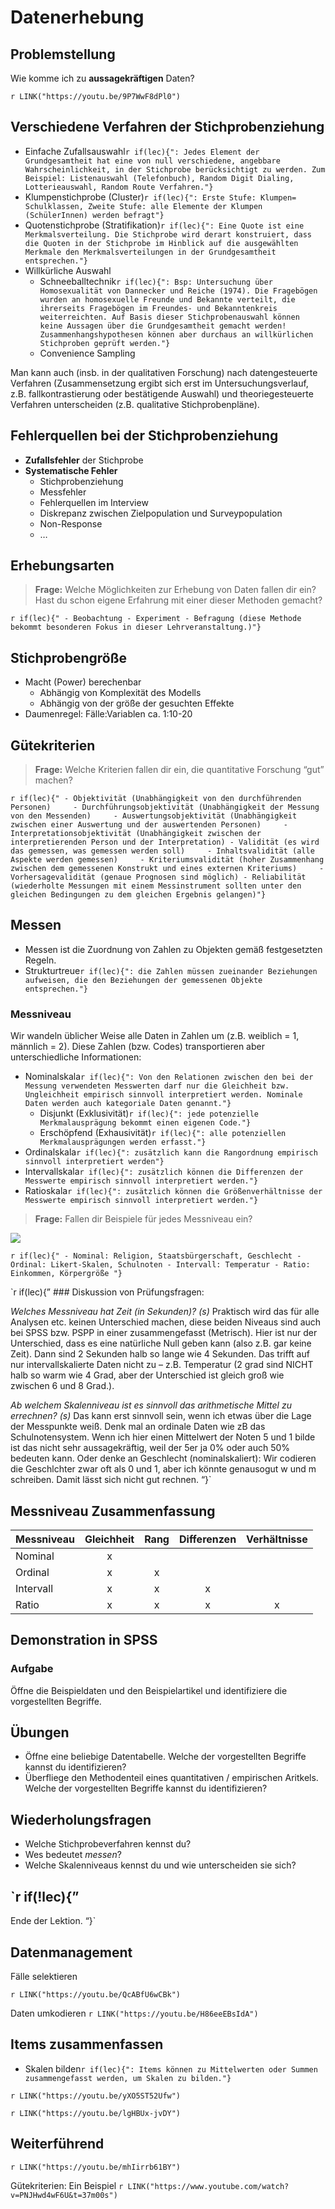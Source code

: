 # Datenerhebung
## Problemstellung
Wie komme ich zu **aussagekräftigen** Daten?

`r LINK("https://youtu.be/9P7WwF8dPl0")`


## Verschiedene Verfahren der Stichprobenziehung
- Einfache Zufallsauswahl`r if(lec){": Jedes Element der Grundgesamtheit hat eine von null verschiedene, angebbare Wahrscheinlichkeit, in der Stichprobe berücksichtigt zu werden. Zum Beispiel: Listenauswahl (Telefonbuch), Random Digit Dialing, Lotterieauswahl, Random Route Verfahren."}`
- Klumpenstichprobe (Cluster)`r if(lec){": Erste Stufe: Klumpen= Schulklassen, Zweite Stufe: alle Elemente der Klumpen (SchülerInnen) werden befragt"}`
- Quotenstichprobe (Stratifikation)`r if(lec){": Eine Quote ist eine Merkmalsverteilung. Die Stichprobe wird derart konstruiert, dass die Quoten in der Stichprobe im Hinblick auf die ausgewählten Merkmale den Merkmalsverteilungen in der Grundgesamtheit entsprechen."}`
- Willkürliche Auswahl
    - Schneeballtechnik`r if(lec){": Bsp: Untersuchung über Homosexualität von Dannecker und Reiche (1974). Die Fragebögen wurden an homosexuelle Freunde und Bekannte verteilt, die ihrerseits Fragebögen im Freundes- und Bekanntenkreis weiterreichten. Auf Basis dieser Stichprobenauswahl können keine Aussagen über die Grundgesamtheit gemacht werden! Zusammenhangshypothesen können aber durchaus an willkürlichen Stichproben geprüft werden."}`
    - Convenience Sampling

Man kann auch (insb. in der qualitativen Forschung) nach datengesteuerte Verfahren (Zusammensetzung ergibt sich erst im Untersuchungsverlauf, z.B. fallkontrastierung oder bestätigende Auswahl) und theoriegesteuerte Verfahren unterscheiden (z.B. qualitative Stichprobenpläne).

## Fehlerquellen bei der Stichprobenziehung

- **Zufallsfehler** der Stichprobe
- **Systematische Fehler**
    - Stichprobenziehung
    - Messfehler
    - Fehlerquellen im Interview
    - Diskrepanz zwischen Zielpopulation und Surveypopulation
    - Non-Response
    - ...

## Erhebungsarten

> **Frage:** Welche Möglichkeiten zur Erhebung von Daten fallen dir ein? Hast du schon eigene Erfahrung mit einer dieser Methoden gemacht?

`r if(lec){"
- Beobachtung
- Experiment
- Befragung (diese Methode bekommt besonderen Fokus in dieser Lehrveranstaltung.)"}`

## Stichprobengröße

- Macht (Power) berechenbar
    - Abhängig von Komplexität des Modells
    - Abhängig von der größe der gesuchten Effekte
- Daumenregel: Fälle:Variablen ca. 1:10-20 

## Gütekriterien
> **Frage:** Welche Kriterien fallen dir ein, die quantitative Forschung "gut" machen?

`r if(lec){"
- Objektivität (Unabhängigkeit von den durchführenden Personen)
    - Durchführungsobjektivität (Unabhängigkeit der Messung von den Messenden)
    - Auswertungsobjektivität (Unabhängigkeit zwischen einer Auswertung und der auswertenden Personen)
    - Interpretationsobjektivität (Unabhängigkeit zwischen der interpretierenden Person und der Interpretation)
- Validität (es wird das gemessen, was gemessen werden soll)
    - Inhaltsvalidität (alle Aspekte werden gemessen)
    - Kriteriumsvalidität (hoher Zusammenhang zwischen dem gemessenen Konstrukt und eines externen Kriteriums)
    - Vorhersagevalidität (genaue Prognosen sind möglich)
- Reliabilität (wiederholte Messungen mit einem Messinstrument sollten unter den gleichen Bedingungen zu dem gleichen Ergebnis gelangen)"}`

## Messen
- Messen ist die Zuordnung von Zahlen zu Objekten gemäß festgesetzten Regeln.
- Strukturtreue`r if(lec){": die Zahlen müssen zueinander Beziehungen aufweisen, die den Beziehungen der gemessenen Objekte entsprechen."}` 

### Messniveau
Wir wandeln üblicher Weise alle Daten in Zahlen um (z.B. weiblich = 1, männlich = 2). Diese Zahlen (bzw. Codes) transportieren aber unterschiedliche Informationen:

- Nominalskala`r if(lec){": Von den Relationen zwischen den bei der Messung verwendeten Messwerten darf nur die Gleichheit bzw. Ungleichheit empirisch sinnvoll interpretiert werden. Nominale Daten werden auch kategoriale Daten genannt."}`
    - Disjunkt (Exklusivität)`r if(lec){": jede potenzielle Merkmalausprägung bekommt einen eigenen Code."}`
    - Erschöpfend (Exhausivität)`r if(lec){": alle potenziellen Merkmalausprägungen werden erfasst."}`
- Ordinalskala`r if(lec){": zusätzlich kann die Rangordnung empirisch sinnvoll interpretiert werden"}`
- Intervallskala`r if(lec){": zusätzlich können die Differenzen der Messwerte empirisch sinnvoll interpretiert werden."}`
- Ratioskala`r if(lec){": zusätzlich können die Größenverhältnisse der Messwerte empirisch sinnvoll interpretiert werden."}`

> **Frage:** Fallen dir Beispiele für jedes Messniveau ein?

![](flip/skalenniveaus.png)

`r if(lec){"
- Nominal: Religion, Staatsbürgerschaft, Geschlecht
- Ordinal: Likert-Skalen, Schulnoten
- Intervall: Temperatur
- Ratio: Einkommen, Körpergröße
"}`


`r if(lec){"
### Diskussion von Prüfungsfragen:

*Welches Messniveau hat Zeit (in Sekunden)? (s)*
Praktisch wird das für alle Analysen etc. keinen Unterschied machen, diese beiden Niveaus sind auch bei SPSS bzw. PSPP in einer zusammengefasst (Metrisch). Hier ist nur der Unterschied, dass es eine natürliche Null geben kann (also z.B. gar keine Zeit). Dann sind 2 Sekunden halb so lange wie 4 Sekunden. Das trifft auf nur intervallskalierte Daten nicht zu -- z.B. Temperatur (2 grad sind NICHT halb so warm wie 4 Grad, aber der Unterschied ist gleich groß wie zwischen 6 und 8 Grad.).

*Ab welchem Skalenniveau ist es sinnvoll das arithmetische Mittel zu errechnen? (s)*
Das kann erst sinnvoll sein, wenn ich etwas über die Lage der Messpunkte weiß. Denk mal an ordinale Daten wie zB das Schulnotensystem. Wenn ich hier einen Mittelwert der Noten 5 und 1 bilde ist das nicht sehr aussagekräftig, weil der 5er ja 0% oder auch 50% bedeuten kann. Oder denke an Geschlecht (nominalskaliert): Wir codieren die Geschlchter zwar oft als 0 und 1, aber ich könnte genausogut w und m schreiben. Damit lässt sich nicht gut rechnen.
"}`


## Messniveau Zusammenfassung

Messniveau  | Gleichheit | Rang    | Differenzen |  Verhältnisse  
----------  | :--------:  | :--------: | :--------: | :--------:
Nominal     | x |  |  | 
Ordinal     | x | x |  | 
Intervall   | x | x | x | 
Ratio       | x | x | x |x

## Demonstration in SPSS

### Aufgabe
Öffne die Beispieldaten und den Beispielartikel und identifiziere die vorgestellten Begriffe.


<!-- *****CLOSING CHUNK************ -->
## Übungen
- Öffne eine beliebige Datentabelle. Welche der vorgestellten Begriffe kannst du identifizieren?
- Überfliege den Methodenteil eines quantitativen / empirischen Aritkels. Welche der vorgestellten Begriffe kannst du identifizieren?

## Wiederholungsfragen
- Welche Stichprobeverfahren kennst du?
- Wes bedeutet *messen*?
- Welche Skalenniveaus kennst du und wie unterscheiden sie sich?


`r if(!lec){"
-------

Ende der Lektion.
"}`
<!-- ********************************** -->

## Datenmanagement

Fälle selektieren

`r LINK("https://youtu.be/QcABfU6wCBk")`

Daten umkodieren
`r LINK("https://youtu.be/H86eeEBsIdA")`

## Items zusammenfassen
- Skalen bilden`r if(lec){": Items können zu Mittelwerten oder Summen zusammengefasst werden, um Skalen zu bilden."}`

`r LINK("https://youtu.be/yXO5ST52Ufw")`

`r LINK("https://youtu.be/lgHBUx-jvDY")`



## Weiterführend

`r LINK("https://youtu.be/mhIirrb61BY")`

Gütekriterien: Ein Beispiel
`r LINK("https://www.youtube.com/watch?v=PNJHwd4wF6U&t=37m00s")`
